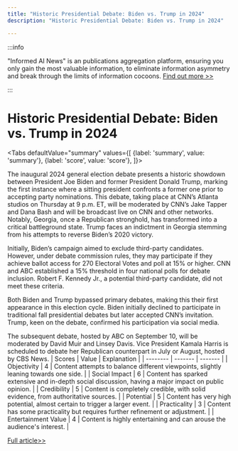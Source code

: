 ```yaml
---
title: "Historic Presidential Debate: Biden vs. Trump in 2024"
description: "Historic Presidential Debate: Biden vs. Trump in 2024"

---
```



:::info

"Informed AI News" is an publications aggregation platform, ensuring you only gain the most valuable information, to eliminate information asymmetry and break through the limits of information cocoons.  [Find out more >>](/)

:::

# Historic Presidential Debate: Biden vs. Trump in 2024


<Tabs
	defaultValue="summary"
	values={[
	{label: 'summary', value: 'summary'},
	{label: 'score', value: 'score'},
]}>
<TabItem value="summary">


The inaugural 2024 general election debate presents a historic showdown between President Joe Biden and former President Donald Trump, marking the first instance where a sitting president confronts a former one prior to accepting party nominations. This debate, taking place at CNN’s Atlanta studios on Thursday at 9 p.m. ET, will be moderated by CNN’s Jake Tapper and Dana Bash and will be broadcast live on CNN and other networks. Notably, Georgia, once a Republican stronghold, has transformed into a critical battleground state. Trump faces an indictment in Georgia stemming from his attempts to reverse Biden’s 2020 victory.

Initially, Biden’s campaign aimed to exclude third-party candidates. However, under debate commission rules, they may participate if they achieve ballot access for 270 Electoral Votes and poll at 15% or higher. CNN and ABC established a 15% threshold in four national polls for debate inclusion. Robert F. Kennedy Jr., a potential third-party candidate, did not meet these criteria.

Both Biden and Trump bypassed primary debates, making this their first appearance in this election cycle. Biden initially declined to participate in traditional fall presidential debates but later accepted CNN’s invitation. Trump, keen on the debate, confirmed his participation via social media.

The subsequent debate, hosted by ABC on September 10, will be moderated by David Muir and Linsey Davis. Vice President Kamala Harris is scheduled to debate her Republican counterpart in July or August, hosted by CBS News.
</TabItem>
<TabItem value="score">
	| Scores     | Value   | Explanation |
	| -------- | ------- | ------- |
	| Objectivity  | 4    | Content attempts to balance different viewpoints, slightly leaning towards one side.    |
	| Social Impact | 6     | Content has sparked extensive and in-depth social discussion, having a major impact on public opinion.    |
	| Credibility    | 5    | Content is completely credible, with solid evidence, from authoritative sources.    |
	| Potential    | 5    | Content has very high potential, almost certain to trigger a larger event.    |
	| Practicality    | 3    | Content has some practicality but requires further refinement or adjustment.    |
	| Entertainment Value    | 4    | Content is highly entertaining and can arouse the audience's interest.    |
</TabItem>
</Tabs>

[Full article>>](https://apnews.com/article/debatehowtowatch-biden-trump-ff14d6659b6ba50e8456d35035222e85)
